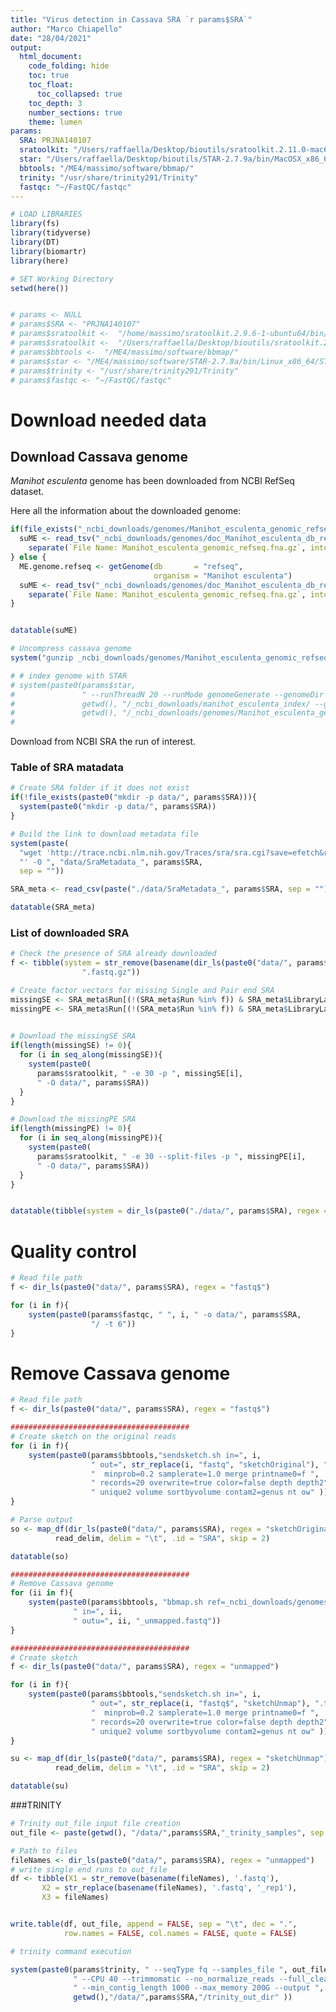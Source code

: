 ```yaml
---
title: "Virus detection in Cassava SRA `r params$SRA`"
author: "Marco Chiapello"
date: "28/04/2021"
output: 
  html_document:
    code_folding: hide
    toc: true
    toc_float:
      toc_collapsed: true
    toc_depth: 3
    number_sections: true
    theme: lumen
params:
  SRA: PRJNA140107
  sratoolkit: "/Users/raffaella/Desktop/bioutils/sratoolkit.2.11.0-mac64/bin/fasterq-dump"
  star: "/Users/raffaella/Desktop/bioutils/STAR-2.7.9a/bin/MacOSX_x86_64/STAR"
  bbtools: "/ME4/massimo/software/bbmap/"
  trinity: "/usr/share/trinity291/Trinity"
  fastqc: "~/FastQC/fastqc"
---
```


```r
# LOAD LIBRARIES
library(fs)
library(tidyverse)
library(DT)
library(biomartr)
library(here)

# SET Working Directory
setwd(here())


# params <- NULL
# params$SRA <- "PRJNA140107"
# params$sratoolkit <-  "/home/massimo/sratoolkit.2.9.6-1-ubuntu64/bin/fasterq-dump"
# params$sratoolkit <-  "/Users/raffaella/Desktop/bioutils/sratoolkit.2.11.0-mac64/bin/fasterq-dump"
# params$bbtools <-  "/ME4/massimo/software/bbmap/"
# params$star <- "/ME4/massimo/software/STAR-2.7.8a/bin/Linux_x86_64/STAR"
# params$trinity <- "/usr/share/trinity291/Trinity"
# params$fastqc <- "~/FastQC/fastqc"  
```

# Download needed data

## Download Cassava genome

_Manihot esculenta_ genome has been downloaded from NCBI RefSeq dataset. 

Here all the information about the downloaded genome: 

```r
if(file_exists("_ncbi_downloads/genomes/Manihot_esculenta_genomic_refseq.fna.gz")){
  suME <- read_tsv("_ncbi_downloads/genomes/doc_Manihot_esculenta_db_refseq.txt") %>%
    separate(`File Name: Manihot_esculenta_genomic_refseq.fna.gz`, into = c("Data", "Info"), sep = ": ")
} else {
  ME.genome.refseq <- getGenome(db       = "refseq", 
                                organism = "Manihot esculenta")
  suME <- read_tsv("_ncbi_downloads/genomes/doc_Manihot_esculenta_db_refseq.txt") %>%
    separate(`File Name: Manihot_esculenta_genomic_refseq.fna.gz`, into = c("Data", "Info"), sep = ": ")
}


datatable(suME)

# Uncompress cassava genome
system("gunzip _ncbi_downloads/genomes/Manihot_esculenta_genomic_refseq.fna.gz")

# # index genome with STAR
# system(paste0(params$star,
#               " --runThreadN 20 --runMode genomeGenerate --genomeDir ",
#               getwd(), "/_ncbi_downloads/manihot_esculenta_index/ --genomeFastaFiles ",
#               getwd(), "/_ncbi_downloads/genomes/Manihot_esculenta_genomic_refseq.fna --genomeSAindexNbases 13", sep = ""))
# 
```


Download from NCBI SRA the run of interest.

### Table of SRA matadata

```r
# Create SRA folder if it does not exist
if(!file_exists(paste0("mkdir -p data/", params$SRA))){
  system(paste0("mkdir -p data/", params$SRA))
}

# Build the link to download metadata file
system(paste(
  "wget 'http://trace.ncbi.nlm.nih.gov/Traces/sra/sra.cgi?save=efetch&rettype=runinfo&db=sra&term=", params$SRA,
  "' -O ", "data/SraMetadata_", params$SRA,
  sep = ""))

SRA_meta <- read_csv(paste("./data/SraMetadata_", params$SRA, sep = ""))

datatable(SRA_meta)
```

### List of downloaded SRA

```r
# Check the presence of SRA already downloaded
f <- tibble(system = str_remove(basename(dir_ls(paste0("data/", params$SRA), regex = "fastq$")), 
                ".fastq.gz"))

# Create factor vectors for missing Single and Pair end SRA
missingSE <- SRA_meta$Run[(!(SRA_meta$Run %in% f)) & SRA_meta$LibraryLayout == "SINGLE" ]
missingPE <- SRA_meta$Run[(!(SRA_meta$Run %in% f)) & SRA_meta$LibraryLayout == "PAIR" ]
  

# Download the missingSE SRA
if(length(missingSE) != 0){
  for (i in seq_along(missingSE)){
    system(paste0(
      params$sratoolkit, " -e 30 -p ", missingSE[i],
      " -O data/", params$SRA))
  }
}

# Download the missingPE SRA
if(length(missingPE) != 0){
  for (i in seq_along(missingPE)){
    system(paste0(
      params$sratoolkit, " -e 30 --split-files -p ", missingPE[i],
      " -O data/", params$SRA))
  }
}


datatable(tibble(system = dir_ls(paste0("./data/", params$SRA), regex = "fastq$")))
```

# Quality control

```r
# Read file path
f <- dir_ls(paste0("data/", params$SRA), regex = "fastq$")

for (i in f){
    system(paste0(params$fastqc, " ", i, " -o data/", params$SRA,
                  "/ -t 6"))
}
```



# Remove Cassava genome

```r
# Read file path
f <- dir_ls(paste0("data/", params$SRA), regex = "fastq$")

########################################
# Create sketch on the original reads
for (i in f){
    system(paste0(params$bbtools,"sendsketch.sh in=", i,
                  " out=", str_replace(i, "fastq", "sketchOriginal"), ".tsv reads=1000000 ",
                  "  minprob=0.2 samplerate=1.0 merge printname0=f ", 
                  " records=20 overwrite=true color=false depth depth2",
                  " unique2 volume sortbyvolume contam2=genus nt ow" ))
}

# Parse output
so <- map_df(dir_ls(paste0("data/", params$SRA), regex = "sketchOriginal"),
          read_delim, delim = "\t", .id = "SRA", skip = 2)

datatable(so)
```

```r
########################################
# Remove Cassava genome
for (ii in f){
    system(paste0(params$bbtools, "bbmap.sh ref=_ncbi_downloads/genomes/doc_Manihot_esculenta_db_refseq_summary_statistics.tsv", 
              " in=", ii, 
              " outu=", ii, "_unmapped.fastq"))
}

########################################
# Create sketch
f <- dir_ls(paste0("data/", params$SRA), regex = "unmapped")

for (i in f){
    system(paste0(params$bbtools,"sendsketch.sh in=", i,
                  " out=", str_replace(i, "fastq$", "sketchUnmap"), ".tsv reads=1000000 ",
                  "  minprob=0.2 samplerate=1.0 merge printname0=f ", 
                  " records=20 overwrite=true color=false depth depth2",
                  " unique2 volume sortbyvolume contam2=genus nt ow" ))
}

su <- map_df(dir_ls(paste0("data/", params$SRA), regex = "sketchUnmap"),
          read_delim, delim = "\t", .id = "SRA", skip = 2)

datatable(su)
```

###TRINITY

```r
# Trinity out_file input file creation
out_file <- paste(getwd(), "/data/",params$SRA,"_trinity_samples", sep = "") 

# Path to files
fileNames <- dir_ls(paste0("data/", params$SRA), regex = "unmapped")
# write single end runs to out_file
df <- tibble(X1 = str_remove(basename(fileNames), '.fastq'),
       X2 = str_replace(basename(fileNames), '.fastq', '_rep1'),
       X3 = fileNames)


write.table(df, out_file, append = FALSE, sep = "\t", dec = ".",
            row.names = FALSE, col.names = FALSE, quote = FALSE)
```



```r

# trinity command execution 

system(paste0(params$trinity, " --seqType fq --samples_file ", out_file,
              " --CPU 40 --trimmomatic --no_normalize_reads --full_cleanup ",
              " --min_contig_length 1000 --max_memory 200G --output ",
              getwd(),"/data/",params$SRA,"/trinity_out_dir" ))

```
